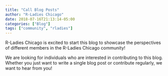 ```yaml
---
title: "Call Blog Posts"
author: "R-Ladies Chicago"
date: 2018-07-16T21:13:14-05:00
categories: ["Blog"]
tags: ["community", "rladies"]
---
```


R-Ladies Chicago is excited to start this blog to showcase the perspectives of different members in the R-Ladies Chicago community!  
  
  
We are looking for individuals who are interested in contributing to this blog. Whether you just want to write a single blog post or contribute regularly, we want to hear from you!  
  
  
